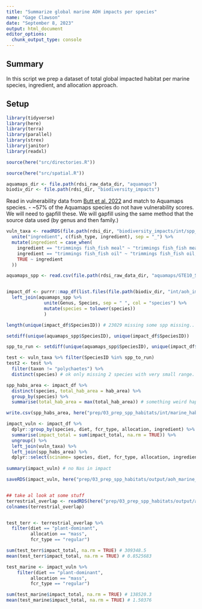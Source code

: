 ```yaml
---
title: "Summarize global marine AOH impacts per species"
name: "Gage Clawson"
date: "September 8, 2023"
output: html_document
editor_options: 
  chunk_output_type: console
---
```


## Summary 

In this script we prep a dataset of total global impacted habitat per marine species, ingredient, and allocation approach.

## Setup 

```r

library(tidyverse)
library(here)
library(terra)
library(parallel)
library(strex)
library(janitor)
library(readxl)

source(here("src/directories.R"))

source(here("src/spatial.R"))

aquamaps_dir <- file.path(rdsi_raw_data_dir, "aquamaps")
biodiv_dir <- file.path(rdsi_dir, "biodiversity_impacts")
```


Read in vulnerability data from [Butt et al. 2022](https://esajournals.onlinelibrary.wiley.com/doi/10.1002/ecs2.3919) and match to Aquamaps species. 
 - ~57% of the Aquamaps species do not have vulnerability scores. We will need to gapfill these. We will gapfill using the same method that the source data used (by genus and then family.)

```r
vuln_taxa <- readRDS(file.path(rdsi_dir, "biodiversity_impacts/int/spp_vuln_depth_info.rds")) %>%
  unite("ingredient", c(fish_type, ingredient), sep = "_") %>%
  mutate(ingredient = case_when(
    ingredient == "trimmings fish_fish meal" ~ "trimmings fish_fish meal, cut offs",
    ingredient == "trimmings fish_fish oil" ~ "trimmings fish_fish oil, cut offs",
    TRUE ~ ingredient
  ))


```

```r

aquamaps_spp <- read.csv(file.path(rdsi_raw_data_dir, "aquamaps/GTE10_SPECIESOCCURSUM/speciesoccursum_gte10.csv"))


impact_df <- purrr::map_df(list.files(file.path(biodiv_dir, "int/aoh_impacts_marine"), full.names = TRUE, recursive = TRUE), readRDS) %>%
  left_join(aquamaps_spp %>% 
              unite(Genus, Species, sep = " ", col = "species") %>%
              mutate(species = tolower(species))
              ) 

length(unique(impact_df$SpeciesID)) # 23029 missing some spp missing.. but they are all polychaetes 

setdiff(unique(aquamaps_spp$SpeciesID), unique(impact_df$SpeciesID))

spp_to_run <- setdiff(unique(aquamaps_spp$SpeciesID), unique(impact_df$SpeciesID)) 

test <- vuln_taxa %>% filter(SpeciesID %in% spp_to_run) 
test2 <- test %>%
  filter(taxon != "polychaetes") %>%
  distinct(species) # ok only missing 2 species with very small range. Likely just no overlap

spp_habs_area <- impact_df %>%
  distinct(species, total_hab_area = hab_area) %>%
  group_by(species) %>%
  summarise(total_hab_area = max(total_hab_area)) # something weird happening with some mollusc spp

write.csv(spp_habs_area, here("prep/03_prep_spp_habitats/int/marine_habitat_areas.csv"), row.names = FALSE)

impact_vuln <- impact_df %>%
  dplyr::group_by(species, diet, fcr_type, allocation, ingredient) %>%
  summarise(impact_total = sum(impact_total, na.rm = TRUE)) %>%
  ungroup() %>% 
  left_join(vuln_taxa) %>%
  left_join(spp_habs_area) %>%
  dplyr::select(sciname= species, diet, fcr_type, allocation, ingredient, impact_total, vulnerability = vuln_quartile, spp_type = taxon, impact_total, total_hab_area)
  
summary(impact_vuln) # no Nas in impact

saveRDS(impact_vuln, here("prep/03_prep_spp_habitats/output/aoh_marine_impact.rds"))


## take al look at some stuff
terrestrial_overlap <- readRDS(here("prep/03_prep_spp_habitats/output/aoh_terrestrial_impact.rds"))
colnames(terrestrial_overlap)


test_terr <- terrestrial_overlap %>%
  filter(diet == "plant-dominant",
         allocation == "mass",
         fcr_type == "regular")

sum(test_terr$impact_total, na.rm = TRUE) # 309348.5
mean(test_terr$impact_total, na.rm = TRUE) # 0.8525683

test_marine <- impact_vuln %>%
    filter(diet == "plant-dominant",
         allocation == "mass",
         fcr_type == "regular")

sum(test_marine$impact_total, na.rm = TRUE) # 138520.3
mean(test_marine$impact_total, na.rm = TRUE) # 1.50376

```




